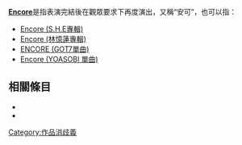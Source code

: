 '''[[Encore|Encore]]'''是指表演完結後在觀眾要求下再度演出，又稱“安可”，也可以指：
*[[Encore_(S.H.E專輯)|Encore (S.H.E專輯)]]
*[[Encore_(林憶蓮專輯)|Encore (林憶蓮專輯)]]
*[[ENCORE_(GOT7單曲)|ENCORE (GOT7單曲)]]
*[[アンコール|Encore (YOASOBI 單曲)]]

== 相關條目 ==
*{{lookfrom|encore}}
*{{lookfrom|ENCORE}}

{{消歧義|cat=非中文名稱消歧義}}
[[Category:作品消歧義|Category:作品消歧義]]